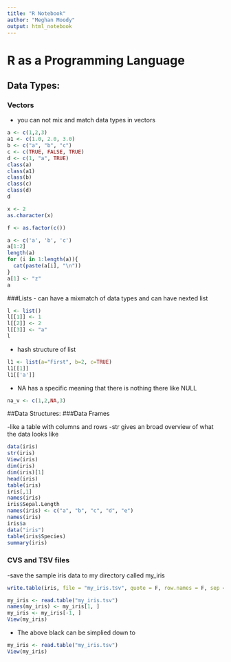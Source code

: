 ```yaml
---
title: "R Notebook"
author: "Meghan Moody"
output: html_notebook
---
```


# R as a Programming Language 

## Data Types: 

### Vectors 
- you can not mix and match data types in vectors
```r
a <- c(1,2,3)
a1 <- c(1.0, 2.0, 3.0)
b <- c("a", "b", "c")
c <- c(TRUE, FALSE, TRUE)
d <- c(1, "a", TRUE)
class(a)
class(a1)
class(b)
class(c)
class(d)
d

x <- 2
as.character(x)

f <- as.factor(c())

```
```r
a <- c('a', 'b', 'c')
a[1:2]
length(a)
for (i in 1:length(a)){
  cat(paste(a[i], "\n"))
}
a[1] <- "z"
a
```
###Lists 
- can have a mixmatch of data types and can have nexted list 
```r
l <- list()
l[[1]] <- 1
l[[2]] <- 2 
l[[3]] <- "a"
l
```
- hash structure of list 
```r
l1 <- list(a="First", b=2, c=TRUE)
l1[[1]]
l1[['a']]
```
- NA has a specific meaning that there is nothing there like NULL

```r
na_v <- c(1,2,NA,3)
```

##Data Structures:
###Data Frames

-like a table with columns and rows 
-str gives an broad overview of what the data looks like
```r
data(iris)
str(iris)
View(iris)
dim(iris)
dim(iris)[1]
head(iris)
table(iris)
iris[,1]
names(iris)
iris$Sepal.Length
names(iris) <- c("a", "b", "c", "d", "e")
names(iris)
iris$a
data("iris")
table(iris$Species)
summary(iris)
```
### CVS and TSV files

-save the sample iris data to my directory called my_iris
```r
write.table(iris, file = "my_iris.tsv", quote = F, row.names = F, sep = "\t")

```

```r
my_iris <- read.table("my_iris.tsv")
names(my_iris) <- my_iris[1, ]
my_iris <- my_iris[-1, ]
View(my_iris)
```
- The above black can be simplied down to 
```r
my_iris <- read.table("my_iris.tsv")
View(my_iris)
```










 
